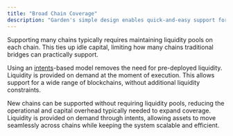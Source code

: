 ```yaml
---
title: "Broad Chain Coverage"
description: "Garden's simple design enables quick-and-easy support for new chains"
---
```


Supporting many chains typically requires maintaining liquidity pools on each chain. This ties up idle capital, limiting how many chains traditional bridges can practically support.

Using an [intents](/home/fundamentals/introduction/intents)-based model removes the need for pre-deployed liquidity. Liquidity is provided on demand at the moment of execution. This allows support for a wide range of blockchains, without additional liquidity constraints.

<CardGroup cols={2}>
  <Card title="Lightweight Chain Support" icon="link">
    New chains can be supported without requiring liquidity pools, reducing the operational and capital overhead typically needed to expand coverage.
  </Card>
  <Card title="Intents-Based Execution" icon="arrow-right-arrow-left">
    Liquidity is provided on demand through intents, allowing assets to move seamlessly across chains while keeping the system scalable and efficient.
  </Card>
</CardGroup>